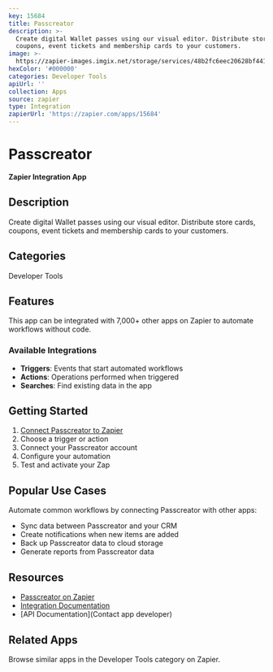 ```yaml
---
key: 15684
title: Passcreator
description: >-
  Create digital Wallet passes using our visual editor. Distribute store cards,
  coupons, event tickets and membership cards to your customers.
image: >-
  https://zapier-images.imgix.net/storage/services/48b2fc6eec20628bf441b86e32d2d8e1_3.png?auto=format%2Ccompress&ixlib=python-3.0.0&q=50
hexColor: '#000000'
categories: Developer Tools
apiUrl: ''
collection: Apps
source: zapier
type: Integration
zapierUrl: 'https://zapier.com/apps/15684'
---
```

# Passcreator

**Zapier Integration App**

## Description

Create digital Wallet passes using our visual editor. Distribute store cards, coupons, event tickets and membership cards to your customers.

## Categories

Developer Tools

## Features

This app can be integrated with 7,000+ other apps on Zapier to automate workflows without code.

### Available Integrations

- **Triggers**: Events that start automated workflows
- **Actions**: Operations performed when triggered
- **Searches**: Find existing data in the app

## Getting Started

1. [Connect Passcreator to Zapier](https://zapier.com/apps/15684)
2. Choose a trigger or action
3. Connect your Passcreator account
4. Configure your automation
5. Test and activate your Zap

## Popular Use Cases

Automate common workflows by connecting Passcreator with other apps:

- Sync data between Passcreator and your CRM
- Create notifications when new items are added
- Back up Passcreator data to cloud storage
- Generate reports from Passcreator data

## Resources

- [Passcreator on Zapier](https://zapier.com/apps/15684)
- [Integration Documentation](https://zapier.com/apps/15684/integrations)
- [API Documentation](Contact app developer)

## Related Apps

Browse similar apps in the Developer Tools category on Zapier.

